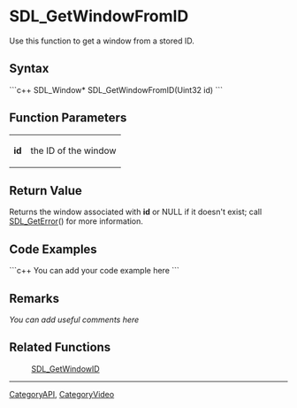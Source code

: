 
= SDL_GetWindowFromID =
Use this function to get a window from a stored ID.


== Syntax ==
```c++
SDL_Window* SDL_GetWindowFromID(Uint32 id)
```

== Function Parameters ==
{|
|'''id'''
|the ID of the window
|}

== Return Value ==
Returns the window associated with '''id''' or NULL if it doesn't exist; call [[SDL_GetError]]() for more information. 

== Code Examples ==
```c++
You can add your code example here
```

== Remarks ==
''You can add useful comments here''

== Related Functions ==
:[[SDL_GetWindowID]]

----
[[CategoryAPI]], [[CategoryVideo]]
